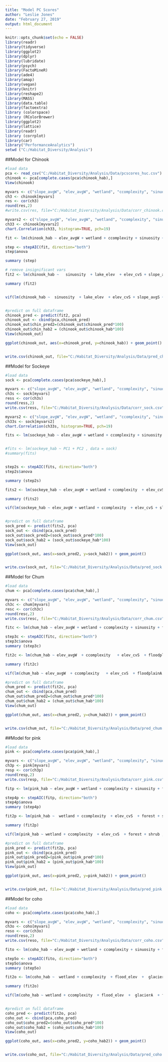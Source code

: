 ```yaml
---
title: "Model PC Scores"
author: "Leslie Jones"
date: "February 27, 2019"
output: html_document
---
```


```r
knitr::opts_chunk$set(echo = FALSE)
library(readr)
library(tidyverse)
library(ggplot2)
library(dplyr)
library(lubridate)
library(psych)
library(FactoMineR)
library(ade4)
library(amap)
library(vegan)
library(knitr)
library(reshape2)
library(MASS)
library(data.table)
library(factoextra)
library (colorspace)
library (RColorBrewer)
library(ggplot2)
library(lattice)
library(readr)
library (corrplot)
library(car)
library("PerformanceAnalytics")
setwd ("C:/Habitat_Diversity/Analysis")

```


##Model for Chinook

```r
#load data
pca <- read_csv("C:/Habitat_Diversity/Analysis/Data/pcscores_huc.csv")
chinook <- pca[complete.cases(pca$chinook_hab),]
View(chinook)

myvars <- c("slope_avgW", "elev_avgW", "wetland", "ccomplexity", "sinuosity", "flood_elev", "lake_elev", "elev_avgS", "elev_cvS", "slope_avgS", "slope_cvS", "slope_cvW", "glacierA", "floodplainA", "lakeD", "forest", "shrub")
ch3 <- chinook[myvars] 
res <- cor(ch3)
round(res,2)
#write.csv(res, file="C:/Habitat_Diversity/Analysis/Data/corr_chinook.csv")

myvars2 <- c("slope_avgW", "elev_avgW", "wetland", "ccomplexity", "sinuosity", "flood_elev", "lake_elev", "elev_avgS", "elev_cvS", "slope_avgS", "slope_cvS", "slope_cvW", "glacierA", "floodplainA", "lakeD", "forest", "shrub", "chinook_hab")
ch33 <- chinook[myvars2] 
chart.Correlation(ch33, histogram=TRUE, pch=19)

fit <- lm(chinook_hab ~ elev_avgW + wetland + ccomplexity + sinuosity + flood_elev + lake_elev  + elev_cvS + slope_avgS +  glacierA + floodplainA + lakeD + forest + shrub , data = chinook)

step <- stepAIC(fit, direction="both")
step$anova

summary (step)

# remove insignificant vars
fit2 <- lm(chinook_hab ~   sinuosity  + lake_elev  + elev_cvS + slope_avgS + forest + shrub, data = chinook)

summary (fit2)


vif(lm(chinook_hab ~  sinuosity  + lake_elev  + elev_cvS + slope_avgS + forest + shrub , data = chinook))


#predict on full dataframe
chinook_pred <- predict(fit2, pca)
chinook_out <- cbind(pca,chinook_pred) 
chinook_out$chin_pred2=(chinook_out$chinook_pred*100)
chinook_out$chin_hab2 = (chinook_out$chinook_hab*100)
View(chinook_out)

ggplot(chinook_out, aes(x=chinook_pred, y=chinook_hab)) + geom_point()


write.csv(chinook_out, file="C:/Habitat_Diversity/Analysis/Data/pred_chinook.csv")
```
##Model for Sockeye

```r
#load data
sock <- pca[complete.cases(pca$sockeye_hab),]

myvars <- c("slope_avgW", "elev_avgW", "wetland", "ccomplexity", "sinuosity", "flood_elev", "lake_elev", "elev_avgS", "elev_cvS", "slope_avgS", "slope_cvS", "slope_cvW", "glacierA", "floodplainA", "lakeD", "forest", "shrub")
ch3s <- sock[myvars] 
ress <- cor(ch3s)
round(ress,2)
write.csv(ress, file="C:/Habitat_Diversity/Analysis/Data/corr_sock.csv")

myvars2 <- c("slope_avgW", "elev_avgW", "wetland", "ccomplexity", "sinuosity", "flood_elev", "lake_elev", "elev_avgS", "elev_cvS", "slope_avgS", "slope_cvS", "slope_cvW", "glacierA", "floodplainA", "lakeD", "forest", "shrub", "sockeye_hab")
ch33s <- sock[myvars2] 
chart.Correlation(ch33s, histogram=TRUE, pch=19)

fits <- lm(sockeye_hab ~ elev_avgW + wetland + ccomplexity + sinuosity + flood_elev + lake_elev  + elev_cvS + slope_avgS +  glacierA + floodplainA + lakeD + forest + shrub , data = sock)


#fits <- lm(sockeye_hab ~ PC1 + PC2 , data = sock)
#summary(fits)


step2s <- stepAIC(fits, direction="both")
step2s$anova

summary (step2s)

fits2 <- lm(sockeye_hab ~ elev_avgW + wetland + ccomplexity  + elev_cvS + slope_avgS  + lakeD + forest + shrub , data = sock)

summary (fits2)

vif(lm(sockeye_hab ~ elev_avgW + wetland + ccomplexity  + elev_cvS + slope_avgS  + lakeD + forest + shrub, data = sock))


#predict on full dataframe
sock_pred <- predict(fits2, pca)
sock_out <- cbind(pca,sock_pred) 
sock_out$sock_pred2=(sock_out$sock_pred*100)
sock_out$sock_hab2 = (sock_out$sockeye_hab*100)
View(sock_out)

ggplot(sock_out, aes(x=sock_pred2, y=sock_hab2)) + geom_point()


write.csv(sock_out, file="C:/Habitat_Diversity/Analysis/Data/pred_sock.csv")
```

##Model for Chum

```r
#load data
chum <- pca[complete.cases(pca$chum_hab),]

myvars <- c("slope_avgW", "elev_avgW", "wetland", "ccomplexity", "sinuosity", "flood_elev", "lake_elev", "elev_avgS", "elev_cvS", "slope_avgS", "slope_cvS", "slope_cvW", "glacierA", "floodplainA", "lakeD", "forest", "shrub")
ch3c <- chum[myvars] 
resc <- cor(ch3c)
round(resc,2)
write.csv(resc, file="C:/Habitat_Diversity/Analysis/Data/corr_chum.csv")

fitc <- lm(chum_hab ~ elev_avgW + wetland + ccomplexity + sinuosity + flood_elev + lake_elev  + elev_cvS + slope_avgS +  glacierA + floodplainA + lakeD + forest + shrub, data = chum)

step3c <- stepAIC(fitc, direction="both")
step3c$anova
summary (step3c)

fit2c <- lm(chum_hab ~ elev_avgW  + ccomplexity   + elev_cvS  + floodplainA  + forest + shrub, data = chum)

summary (fit2c)

vif(lm(chum_hab ~ elev_avgW  + ccomplexity   + elev_cvS  + floodplainA  + forest + shrub , data = chum))

#predict on full dataframe
chum_pred <- predict(fit2c, pca)
chum_out <- cbind(pca,chum_pred) 
chum_out$chum_pred2=(chum_out$chum_pred*100)
chum_out$chum_hab2 = (chum_out$chum_hab*100)
View(chum_out)

ggplot(chum_out, aes(x=chum_pred2, y=chum_hab2)) + geom_point()


write.csv(chum_out, file="C:/Habitat_Diversity/Analysis/Data/pred_chum.csv")
```

##Model for pink

```r
#load data
pink <- pca[complete.cases(pca$pink_hab),]

myvars <- c("slope_avgW", "elev_avgW", "wetland", "ccomplexity", "sinuosity", "flood_elev", "lake_elev", "elev_avgS", "elev_cvS", "slope_avgS", "slope_cvS", "slope_cvW", "glacierA", "floodplainA", "lakeD", "forest", "shrub")
ch3p <- pink[myvars] 
resp <- cor(ch3p)
round(resp,2)
write.csv(resp, file="C:/Habitat_Diversity/Analysis/Data/corr_pink.csv")

fitp <- lm(pink_hab ~ elev_avgW + wetland + ccomplexity + sinuosity + flood_elev + lake_elev  + elev_cvS + slope_avgS +  glacierA + floodplainA + lakeD + forest + shrub, data = pink)

step4p <- stepAIC(fitp, direction="both")
step4p$anova
summary (step4p)

fit2p <- lm(pink_hab ~  wetland + ccomplexity  + elev_cvS  + forest + shrub, data = pink)

summary (fit2p)

vif(lm(pink_hab ~ wetland + ccomplexity  + elev_cvS  + forest + shrub , data = pink))

#predict on full dataframe
pink_pred <- predict(fit2p, pca)
pink_out <- cbind(pca,pink_pred) 
pink_out$pink_pred2=(pink_out$pink_pred*100)
pink_out$pink_hab2 = (pink_out$pink_hab*100)
View(pink_out)

ggplot(pink_out, aes(x=pink_pred2, y=pink_hab2)) + geom_point()


write.csv(pink_out, file="C:/Habitat_Diversity/Analysis/Data/pred_pink.csv")
```

##Model for coho

```r
#load data
coho <- pca[complete.cases(pca$coho_hab),]

myvars <- c("slope_avgW", "elev_avgW", "wetland", "ccomplexity", "sinuosity", "flood_elev", "lake_elev", "elev_avgS", "elev_cvS", "slope_avgS", "slope_cvS", "slope_cvW", "glacierA", "floodplainA", "lakeD", "forest", "shrub")
ch3o <- coho[myvars] 
reso <- cor(ch3o)
round(reso,2)
write.csv(reso, file="C:/Habitat_Diversity/Analysis/Data/corr_coho.csv")

fito <- lm(coho_hab ~ elev_avgW + wetland + ccomplexity + sinuosity + flood_elev + lake_elev  + elev_cvS + slope_avgS +  glacierA + floodplainA + lakeD + forest + shrub, data = coho)

step5o <- stepAIC(fito, direction="both")
step5o$anova
summary (step5o)

fit2o <- lm(coho_hab ~  wetland + ccomplexity  + flood_elev  +  glacierA  + forest + shrub, data = coho)

summary (fit2o)

vif(lm(coho_hab ~ wetland + ccomplexity  + flood_elev  +  glacierA  + forest + shrub , data = coho))


#predict on full dataframe
coho_pred <- predict(fit2o, pca)
coho_out <- cbind(pca,coho_pred) 
coho_out$coho_pred2=(coho_out$coho_pred*100)
coho_out$coho_hab2 = (coho_out$coho_hab*100)
View(coho_out)

ggplot(coho_out, aes(x=coho_pred2, y=coho_hab2)) + geom_point()


write.csv(coho_out, file="C:/Habitat_Diversity/Analysis/Data/pred_coho.csv")
```
